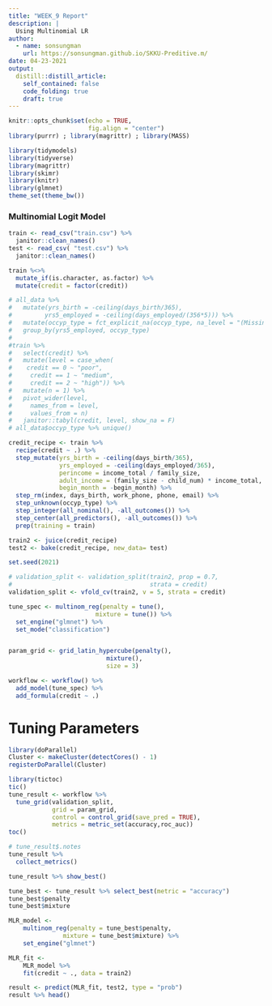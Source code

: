 ```yaml
---
title: "WEEK_9 Report"
description: |
  Using Multinomial LR
author:
  - name: sonsungman
    url: https://sonsungman.github.io/SKKU-Preditive.m/
date: 04-23-2021
output:
  distill::distill_article:
    self_contained: false
    code_folding: true
    draft: true
---
```


```r
knitr::opts_chunk$set(echo = TRUE,
                      fig.align = "center")
library(purrr) ; library(magrittr) ; library(MASS)
```

```r
library(tidymodels)
library(tidyverse)
library(magrittr)
library(skimr)
library(knitr)
library(glmnet)
theme_set(theme_bw())
```


### Multinomial Logit Model

```r
train <- read_csv("train.csv") %>% 
  janitor::clean_names()
test <- read_csv( "test.csv") %>%
  janitor::clean_names()
```

```r
train %<>%
  mutate_if(is.character, as.factor) %>% 
  mutate(credit = factor(credit))

# all_data %>%
#   mutate(yrs_birth = -ceiling(days_birth/365),
#         yrs5_employed = -ceiling(days_employed/(356*5))) %>%
#   mutate(occyp_type = fct_explicit_na(occyp_type, na_level = "(Missing)")) %>% 
#   group_by(yrs5_employed, occyp_type)
# 
#train %>% 
#   select(credit) %>%
#   mutate(level = case_when(
#    credit == 0 ~ "poor",
#     credit == 1 ~ "medium",
#     credit == 2 ~ "high")) %>% 
#   mutate(n = 1) %>% 
#   pivot_wider(level,
#     names_from = level,
#     values_from = n)
#   janitor::tabyl(credit, level, show_na = F)
# all_data$occyp_type %>% unique()
```


```r
credit_recipe <- train %>% 
  recipe(credit ~ .) %>% 
  step_mutate(yrs_birth = -ceiling(days_birth/365),
              yrs_employed = -ceiling(days_employed/365),
              perincome = income_total / family_size,
              adult_income = (family_size - child_num) * income_total,
              begin_month = -begin_month) %>% 
  step_rm(index, days_birth, work_phone, phone, email) %>%
  step_unknown(occyp_type) %>% 
  step_integer(all_nominal(), -all_outcomes()) %>% 
  step_center(all_predictors(), -all_outcomes()) %>% 
  prep(training = train)

```



```r
train2 <- juice(credit_recipe)
test2 <- bake(credit_recipe, new_data= test)
```




```r
set.seed(2021)

# validation_split <- validation_split(train2, prop = 0.7,
#                                      strata = credit)
validation_split <- vfold_cv(train2, v = 5, strata = credit)
```



```r
tune_spec <- multinom_reg(penalty = tune(),
                        mixture = tune()) %>% 
  set_engine("glmnet") %>% 
  set_mode("classification")


param_grid <- grid_latin_hypercube(penalty(),
                           mixture(),
                           size = 3)
```


```r
workflow <- workflow() %>%
  add_model(tune_spec) %>% 
  add_formula(credit ~ .)
```

# Tuning Parameters

```r
library(doParallel)
Cluster <- makeCluster(detectCores() - 1)
registerDoParallel(Cluster)

library(tictoc)
tic()
tune_result <- workflow %>% 
  tune_grid(validation_split,
            grid = param_grid,
            control = control_grid(save_pred = TRUE),
            metrics = metric_set(accuracy,roc_auc))
toc()
```

```r
# tune_result$.notes
tune_result %>% 
  collect_metrics()
```


```r
tune_result %>% show_best()
```

```r
tune_best <- tune_result %>% select_best(metric = "accuracy")
tune_best$penalty
tune_best$mixture
```

```r
MLR_model <- 
    multinom_reg(penalty = tune_best$penalty,
               mixture = tune_best$mixture) %>%
    set_engine("glmnet")

MLR_fit <- 
    MLR_model %>% 
    fit(credit ~ ., data = train2)
```

```r
result <- predict(MLR_fit, test2, type = "prob")
result %>% head()
```


